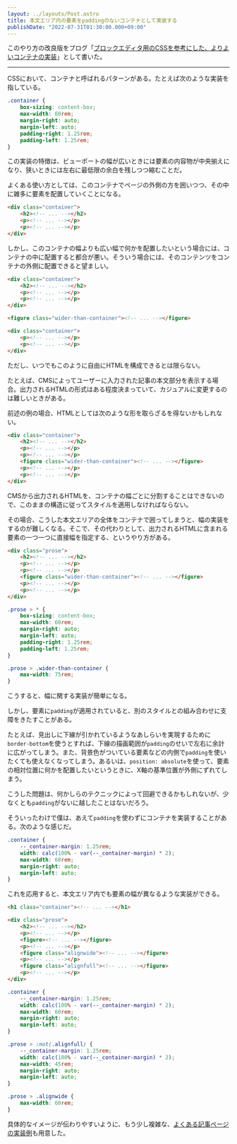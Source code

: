 ```yaml
---
layout: ../layouts/Post.astro
title: 本文エリア内の要素をpaddingのないコンテナとして実装する
publishDate: "2022-07-31T01:30:00.000+09:00"
---
```


このやり方の改良版をブログ「[ブロックエディタ用のCSSを参考にした、よりよいコンテナの実装](/2022-11-27-better-container)」として書いた。

---

CSSにおいて、コンテナと呼ばれるパターンがある。たとえば次のような実装を指している。

```css
.container {
	box-sizing: content-box;
	max-width: 60rem;
	margin-right: auto;
	margin-left: auto;
	padding-right: 1.25rem;
	padding-left: 1.25rem;
}
```

この実装の特徴は、ビューポートの幅が広いときには要素の内容物が中央揃えになり、狭いときには左右に最低限の余白を残しつつ縮むことだ。

よくある使い方としては、このコンテナでページの外側の方を囲いつつ、その中に雑多に要素を配置していくことになる。

```html
<div class="container">
	<h2><!-- ... --></h2>
	<p><!-- ... --></p>
	<p><!-- ... --></p>
</div>
```

しかし、このコンテナの幅よりも広い幅で何かを配置したいという場合には、コンテナの中に配置すると都合が悪い。そういう場合には、そのコンテンツをコンテナの外側に配置できると望ましい。

```html
<div class="container">
	<h2><!-- ... --></h2>
	<p><!-- ... --></p>
	<p><!-- ... --></p>
</div>

<figure class="wider-than-container"><!-- ... --></figure>

<div class="container">
	<p><!-- ... --></p>
	<p><!-- ... --></p>
</div>
```

ただし、いつでもこのように自由にHTMLを構成できるとは限らない。

たとえば、CMSによってユーザーに入力された記事の本文部分を表示する場合。出力されるHTMLの形式はある程度決まっていて、カジュアルに変更するのは難しいときがある。

前述の例の場合、HTMLとしては次のような形を取らざるを得ないかもしれない。

```html
<div class="container">
	<h2><!-- ... --></h2>
	<p><!-- ... --></p>
	<p><!-- ... --></p>
	<figure class="wider-than-container"><!-- ... --></figure>
	<p><!-- ... --></p>
	<p><!-- ... --></p>
</div>
```

CMSから出力されるHTMLを、コンテナの幅ごとに分割することはできないので、このままの構造に従ってスタイルを適用しなければならない。

その場合、こうした本文エリアの全体をコンテナで囲ってしまうと、幅の実装をするのが難しくなる。そこで、その代わりとして、出力されるHTMLに含まれる要素の一つ一つに直接幅を指定する、というやり方がある。

```html
<div class="prose">
	<h2><!-- ... --></h2>
	<p><!-- ... --></p>
	<p><!-- ... --></p>
	<figure class="wider-than-container"><!-- ... --></figure>
	<p><!-- ... --></p>
	<p><!-- ... --></p>
</div>
```

```css
.prose > * {
	box-sizing: content-box;
	max-width: 60rem;
	margin-right: auto;
	margin-left: auto;
	padding-right: 1.25rem;
	padding-left: 1.25rem;
}

.prose > .wider-than-container {
	max-width: 75rem;
}
```

こうすると、幅に関する実装が簡単になる。

しかし、要素に`padding`が適用されていると、別のスタイルとの組み合わせに支障をきたすことがある。

たとえば、見出しに下線が引かれているようなあしらいを実現するために`border-bottom`を使うとすれば、下線の描画範囲が`padding`のせいで左右に余計に広がってしまう。また、背景色がついている要素などの内側で`padding`を使いたくても使えなくなってしまう。あるいは、`position: absolute`を使って、要素の相対位置に何かを配置したいというときに、X軸の基準位置が外側にずれてしまう。

こうした問題は、何かしらのテクニックによって回避できるかもしれないが、少なくとも`padding`がないに越したことはないだろう。

そういったわけで僕は、あえて`padding`を使わずにコンテナを実装することがある。次のような感じだ。

```css
.container {
	--_container-margin: 1.25rem;
	width: calc(100% - var(--_container-margin) * 2);
	max-width: 60rem;
	margin-right: auto;
	margin-left: auto;
}
```

これを応用すると、本文エリア内でも要素の幅が異なるような実装ができる。

```html
<h1 class="container"><!-- ... --></h1>

<div class="prose">
	<h2><!-- ... --></h2>
	<p><!-- ... --></p>
	<figure><!-- ... --></figure>
	<p><!-- ... --></p>
	<figure class="alignwide"><!-- ... --></figure>
	<p><!-- ... --></p>
	<figure class="alignfull"><!-- ... --></figure>
	<p><!-- ... --></p>
</div>
```

```css
.container {
	--_container-margin: 1.25rem;
	width: calc(100% - var(--_container-margin) * 2);
	max-width: 60rem;
	margin-right: auto;
	margin-left: auto;
}

.prose > :not(.alignfull) {
	--_container-margin: 1.25rem;
	width: calc(100% - var(--_container-margin) * 2);
	max-width: 45rem;
	margin-right: auto;
	margin-left: auto;
}

.prose > .alignwide {
	max-width: 60rem;
}
```

具体的なイメージが伝わりやすいように、もう少し複雑な、[よくある記事ページの実装例](/2022-07-31-container-with-no-padding/demo)も用意した。
